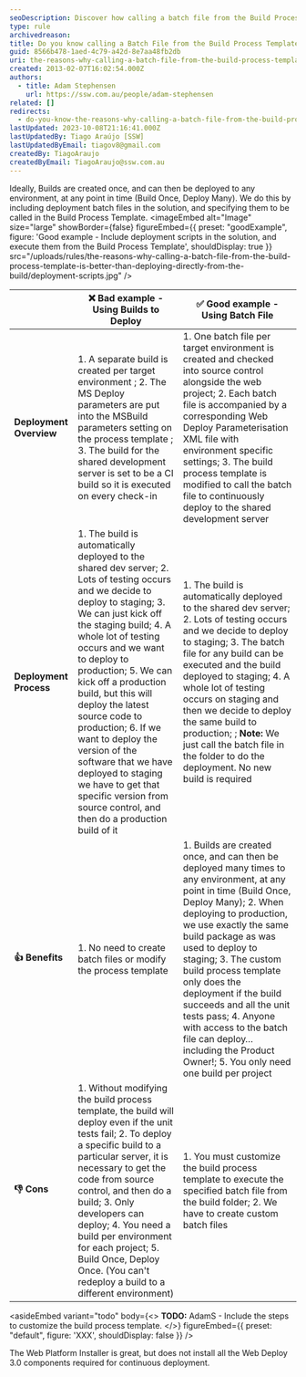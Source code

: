 ```yaml
---
seoDescription: Discover how calling a batch file from the Build Process Template outperforms deploying directly from the build, enabling you to automate deployment and streamline your development process with ease.
type: rule
archivedreason:
title: Do you know calling a Batch File from the Build Process Template is better than deploying directly from the Build?
guid: 8566b478-1aed-4c79-a42d-8e7aa48fb2db
uri: the-reasons-why-calling-a-batch-file-from-the-build-process-template-is-better-than-deploying-directly-from-the-build
created: 2013-02-07T16:02:54.000Z
authors:
  - title: Adam Stephensen
    url: https://ssw.com.au/people/adam-stephensen
related: []
redirects:
  - do-you-know-the-reasons-why-calling-a-batch-file-from-the-build-process-template-is-better-than-deploying-directly-from-the-build
lastUpdated: 2023-10-08T21:16:41.000Z
lastUpdatedBy: Tiago Araújo [SSW]
lastUpdatedByEmail: tiagov8@gmail.com
createdBy: TiagoAraujo
createdByEmail: TiagoAraujo@ssw.com.au
---
```


Ideally, Builds are created once, and can then be deployed to any environment, at any point in time (Build Once, Deploy Many).
We do this by including deployment batch files in the solution, and specifying them to be called in the Build Process Template.
<imageEmbed
  alt="Image"
  size="large"
  showBorder={false}
  figureEmbed={{
    preset: "goodExample",
    figure: 'Good example - Include deployment scripts in the solution, and execute them from the Build Process Template',
    shouldDisplay: true
  }}
  src="/uploads/rules/the-reasons-why-calling-a-batch-file-from-the-build-process-template-is-better-than-deploying-directly-from-the-build/deployment-scripts.jpg"
/>

|                         | ❌ Bad example - Using Builds to Deploy                                                                                                                                                                                                                                                                                                                                                                                                                                                                                                                        | ✅ Good example - Using Batch File                                                                                                                                                                                                                                                                                                                                                                                                                                                                         |
| ----------------------- | -------------------------------------------------------------------------------------------------------------------------------------------------------------------------------------------------------------------------------------------------------------------------------------------------------------------------------------------------------------------------------------------------------------------------------------------------------------------------------------------------------------------------------------------------------------- | ---------------------------------------------------------------------------------------------------------------------------------------------------------------------------------------------------------------------------------------------------------------------------------------------------------------------------------------------------------------------------------------------------------------------------------------------------------------------------------------------------------- |
| **Deployment Overview** | 1. A separate build is created per target environment ;  2. The MS Deploy parameters are put into the MSBuild parameters setting on the process template ;  3. The build for the shared development server is set to be a CI build so it is executed on every check-in                                                                                                                                                                                                                                                                                 | 1. One batch file per target environment is created and checked into source control alongside the web project;  2. Each batch file is accompanied by a corresponding Web Deploy Parameterisation XML file with environment specific settings;  3. The build process template is modified to call the batch file to continuously deploy to the shared development server                                                                                                                            |
| **Deployment Process**  | 1. The build is automatically deployed to the shared dev server;  2. Lots of testing occurs and we decide to deploy to staging;  3. We can just kick off the staging build;  4. A whole lot of testing occurs and we want to deploy to production;  5. We can kick off a production build, but this will deploy the latest source code to production;  6. If we want to deploy the version of the software that we have deployed to staging we have to get that specific version from source control, and then do a production build of it | 1. The build is automatically deployed to the shared dev server;  2. Lots of testing occurs and we decide to deploy to staging;  3. The batch file for any build can be executed and the build deployed to staging;  4. A whole lot of testing occurs on staging and then we decide to deploy the same build to production;  ; **Note:** We just call the batch file in the folder to do the deployment. No new build is required                                                      |
| **👍 Benefits**         | 1. No need to create batch files or modify the process template                                                                                                                                                                                                                                                                                                                                                                                                                                                                                                | 1. Builds are created once, and can then be deployed many times to any environment, at any point in time (Build Once, Deploy Many);  2. When deploying to production, we use exactly the same build package as was used to deploy to staging;  3. The custom build process template only does the deployment if the build succeeds and all the unit tests pass;  4. Anyone with access to the batch file can deploy… including the Product Owner!;  5. You only need one build per project |
| **👎 Cons**             | 1. Without modifying the build process template, the build will deploy even if the unit tests fail;  2. To deploy a specific build to a particular server, it is necessary to get the code from source control, and then do a build;  3. Only developers can deploy; 4. You need a build per environment for each project;  5. Build Once, Deploy Once. (You can't redeploy a build to a different environment)                                                                                                                                | 1. You must customize the build process template to execute the specified batch file from the build folder;  2. We have to create custom batch files                                                                                                                                                                                                                                                                                                                                                   |

<asideEmbed
  variant="todo"
  body={<>
    **TODO:** AdamS - Include the steps to customize the build process template.
  </>}
  figureEmbed={{
    preset: "default",
    figure: 'XXX',
    shouldDisplay: false
  }}
/>

The Web Platform Installer is great, but does not install all the Web Deploy 3.0 components required for continuous deployment.
